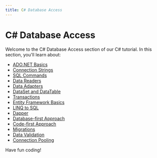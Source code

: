 ```yaml
---
title: C# Database Access
---
```


# C# Database Access

Welcome to the C# Database Access section of our C# tutorial. In this section, you'll learn about:

- [ADO.NET Basics](./0-c-sharp-adonet-basics.mdx)
- [Connection Strings](./1-c-sharp-connection-strings.mdx)
- [SQL Commands](./2-c-sharp-sql-commands.mdx)
- [Data Readers](./3-c-sharp-data-readers.mdx)
- [Data Adapters](./4-c-sharp-data-adapters.mdx)
- [DataSet and DataTable](./5-c-sharp-dataset-datatable.mdx)
- [Transactions](./6-c-sharp-transactions.mdx)
- [Entity Framework Basics](./7-c-sharp-entity-framework-basics.mdx)
- [LINQ to SQL](./8-c-sharp-linq-to-sql.mdx)
- [Dapper](./9-c-sharp-dapper.mdx)
- [Database-first Approach](./10-c-sharp-database-first-approach.mdx)
- [Code-first Approach](./11-c-sharp-code-first-approach.mdx)
- [Migrations](./12-c-sharp-migrations.mdx)
- [Data Validation](./13-c-sharp-data-validation.mdx)
- [Connection Pooling](./14-c-sharp-connection-pooling.mdx)

Have fun coding!